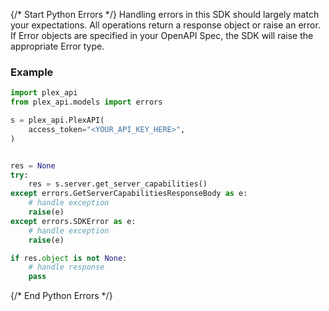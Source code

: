 {/* Start Python Errors */}
Handling errors in this SDK should largely match your expectations.  All operations return a response object or raise an error.  If Error objects are specified in your OpenAPI Spec, the SDK will raise the appropriate Error type.



### Example

```python
import plex_api
from plex_api.models import errors

s = plex_api.PlexAPI(
    access_token="<YOUR_API_KEY_HERE>",
)


res = None
try:
    res = s.server.get_server_capabilities()
except errors.GetServerCapabilitiesResponseBody as e:
    # handle exception
    raise(e)
except errors.SDKError as e:
    # handle exception
    raise(e)

if res.object is not None:
    # handle response
    pass

```

{/* End Python Errors */}
